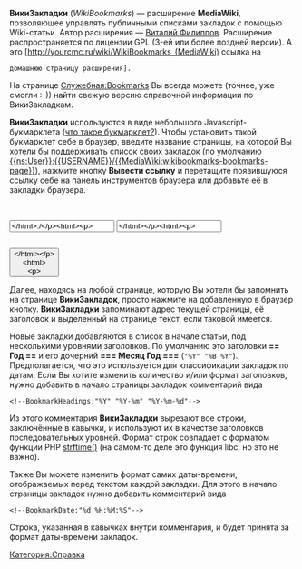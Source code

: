 '''ВикиЗакладки''' (''WikiBookmarks'') — расширение '''MediaWiki''', позволяющее управлять публичными
списками закладок с помощью Wiki-статьи. Автор расширения — [http://yourcmc.ru/wiki/User:VitaliyFilippov Виталий Филиппов].
Расширение распространяется по лицензии GPL (3-ей или более поздней версии). А это [http://yourcmc.ru/wiki/WikiBookmarks_(MediaWiki) ссылка на
 домашнюю страницу расширения].

На странице [[Служебная:Bookmarks]] Вы всегда можете (точнее, уже смогли :-)) найти свежую версию
справочной информации по ВикиЗакладкам.

'''ВикиЗакладки''' используются в виде небольшого Javascript-букмарклета ([http://ru.wikipedia.org/wiki/Букмарклет что такое букмарклет?]).
Чтобы установить такой букмарклет себе в браузер, введите название страницы,
на которой Вы хотели бы поддерживать список своих закладок (по умолчанию [[{{ns:User}}:{{USERNAME}}/{{MediaWiki:wikibookmarks-bookmarks-page}}]]),
нажмите кнопку '''Вывести ссылку''' и перетащите появившуюся ссылку себе на панель инструментов
браузера или добавьте её в закладки браузера.

<!-- The following is HTML+JavaScript code for creating bookmarklet. It is localized using {{MediaWiki:msgid}} templates and copy-pasted among all *.wikitext files. -->
<html><div style="display:inline-block"><label for="wb_page"><b></html>{{MediaWiki:wikibookmarks-page-editlabel}}<html></b></label><br/>
<input type="text" id="wb_page" size="20" value="</html>{{ns:User}}:{{USERNAME}}/{{MediaWiki:wikibookmarks-bookmarks-page}}<html>" /></div>
<div style="display:inline-block"><label for="wb_text"><b></html>{{MediaWiki:wikibookmarks-text-editlabel}}<html></b></label><br/>
<input type="text" id="wb_text" size="20" value="</html>{{MediaWiki:wikibookmarks-default-text}}<html>" /></div>
<input type="button" value="</html>{{MediaWiki:wikibookmarks-make-link}}<html>" onclick="wb_make_link()" />
<div id="wb_link_div" style="font-weight: bold"></div>
<script language="JavaScript">
function wb_make_link()
{
 var pg = document.getElementById("wb_page").value;
 var t = document.getElementById("wb_text").value;
 if (pg == "")
 {
  alert("</html>{{MediaWiki:wikibookmarks-page-empty}}<html>");
  return;
 }
 var d = document.getElementById("wb_link_div");
 d.innerHTML = "";
 d.appendChild(document.createTextNode("</html>{{MediaWiki:wikibookmarks-drag-bookmarklet}}<html>"));
 d.appendChild(document.createElement('br'));
 d.appendChild(document.createTextNode("[[ "));
 var a = document.createElement('a');
 a.href = "javascript:(function(){\
var p=location.protocol;\
if(p=='chrome:'||p=='about:'||p=='javascript:'){return '<meta http-equiv=%22Refresh%22 content=%220; http://</html>{{SERVERNAME}}{{SCRIPTPATH}}<html>/index.php?title="+encodeURI(encodeURI(pg))+"%22 />';}\
var w = window.open('about:blank','WikiBookmarks','width=400,height=150,menubar=no,location=no,resizable=yes,scrollbars=no');\
var f = w.document.createElement('form');\
f.method = 'POST';\
f.acceptCharset = 'UTF-8';\
f.action = 'http://</html>{{SERVERNAME}}{{SCRIPTPATH}}<html>/index.php?title=Special:Bookmarks';\
var inf = function(k,v){var i=w.document.createElement('input');i.type='hidden';i.name=k;i.value=v;f.appendChild(i)};\
inf('page','"+encodeURI(pg)+"');\
inf('url',''+location.href);\
inf('urltitle',''+document.title);\
inf('selection',(function(){var u;if(window.getSelection){u=window.getSelection()}else if(document.selection){u=document.selection.createRange()}else{return ''}if(u.getRangeAt){u=u.getRangeAt(0)}if(u.cloneContents){u=u.cloneContents();d=document.createElement('div');d.appendChild(u);if(d.innerHTML==''){u=''}else{u='%3Chtml>'+d.innerHTML+'%3C/html>'}}else if(u.text){u=u.text}return ''+u}()));\
w.document.body.appendChild(f);\
f.submit();\
return;\
}())";
 a.innerHTML = t;
 d.appendChild(a);
 d.appendChild(document.createTextNode(" ]]"));
}
</script>
</html>
<!-- End HTML+JavaScript -->

Далее, находясь на любой странице, которую Вы хотели бы запомнить на странице '''ВикиЗакладок''',
просто нажмите на добавленную в браузер кнопку. '''ВикиЗакладки''' запоминают адрес текущей страницы,
её заголовок и выделенный на странице текст, если таковой имеется.

Новые закладки добавляются в список в начале статьи, под несколькими уровнями заголовков.
По умолчанию это заголовки '''== Год ==''' и его дочерний '''=== Месяц Год ===''' (<code>"%Y" "%B %Y"</code>).
Предполагается, что это используется для классификации закладок по датам. Если Вы хотите изменить
количество и/или формат заголовков, нужно добавить в начало страницы закладок комментарий вида
<pre><!--BookmarkHeadings:"%Y" "%Y-%m" "%Y-%m-%d"--></pre>
Из этого комментария '''ВикиЗакладки''' вырезают все строки, заключённые в кавычки, и используют
их в качестве заголовков последовательных уровней. Формат строк совпадает с форматом функции PHP
[http://php.net/manual/en/function.strftime.php strftime()] (на самом-то деле это функция libc, но это не важно).

Также Вы можете изменить формат самих даты-времени, отображаемых перед текстом каждой закладки.
Для этого в начало страницы закладок нужно добавить комментарий вида
<pre><!--BookmarkDate:"%d %H:%M:%S"--></pre>
Строка, указанная в кавычках внутри комментария, и будет принята за формат даты-времени закладок.

[[Категория:Справка]]
